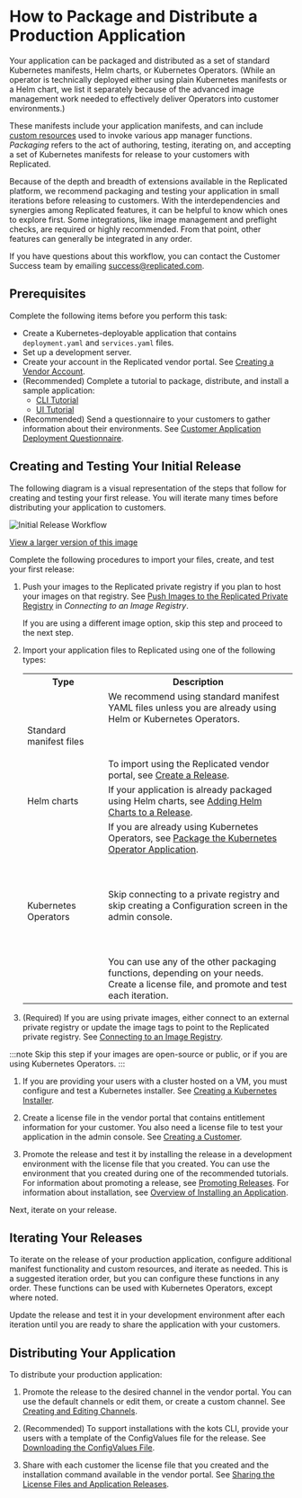 
# How to Package and Distribute a Production Application

Your application can be packaged and distributed as a set of standard Kubernetes manifests, Helm charts, or Kubernetes Operators. (While an operator is technically deployed either using plain Kubernetes manifests or a Helm chart, we list it separately because of the advanced image management work needed to effectively deliver Operators into customer environments.)

These manifests include your application manifests, and can include [custom resources](../reference/custom-resource-about) used to invoke various app manager functions. _Packaging_ refers to the act of authoring, testing, iterating on, and accepting a set of Kubernetes manifests for release to your customers with Replicated.

Because of the depth and breadth of extensions available in the Replicated platform, we recommend packaging and testing your application in small iterations before releasing to customers. With the interdependencies and synergies among Replicated features, it can be helpful to know which ones to explore first. Some integrations, like image management and preflight checks, are required or highly recommended. From that point, other features can generally be integrated in any order.

If you have questions about this workflow, you can contact the Customer Success team by emailing success@replicated.com.

## Prerequisites

Complete the following items before you perform this task:

- Create a Kubernetes-deployable application that contains `deployment.yaml` and `services.yaml` files.
- Set up a development server.
- Create your account in the Replicated vendor portal. See [Creating a Vendor Account](vendor-portal-creating-account).
- (Recommended) Complete a tutorial to package, distribute, and install a sample application:
  * [CLI Tutorial](tutorial-cli-setup)
  * [UI Tutorial](tutorial-ui-setup)
- (Recommended) Send a questionnaire to your customers to gather information about their environments. See [Customer Application Deployment Questionnaire](planning-questionnaire).

## Creating and Testing Your Initial Release

The following diagram is a visual representation of the steps that follow for creating and testing your first release. You will iterate many times before distributing your application to customers.

![Initial Release Workflow](/images/packaging-first-iteration.png)

[View a larger version of this image](../../static/images/packaging-first-iteration.png)

Complete the following procedures to import your files, create, and test your first release:

1. Push your images to the Replicated private registry if you plan to host your images on that registry. See [Push Images to the Replicated Private Registry](packaging-private-images#push-images-to-the-replicated-private-registry) in _Connecting to an Image Registry_.

    If you are using a different image option, skip this step and proceed to the next step.

1. Import your application files to Replicated using one of the following types:

    <table>
      <tr>
        <th width="30%">Type</th>
        <th width="70%">Description</th>
      </tr>
      <tr>
        <td>Standard manifest files</td>
        <td>We recommend using standard manifest YAML files unless you are already using Helm or Kubernetes Operators. <br></br><br></br>To import using the Replicated vendor portal, see <a href="releases-creating-releases">Create a Release</a>.</td>
      </tr>
      <tr>
        <td>Helm charts</td>
        <td>If your application is already packaged using Helm charts, see <a href="helm-release">Adding Helm Charts to a Release</a>.</td>
      </tr>
      <tr>
        <td>Kubernetes Operators</td>
        <td>If you are already using Kubernetes Operators, see <a href="operator-packaging-about">Package the Kubernetes Operator Application</a>. <br></br><br></br>Skip connecting to a private registry and skip creating a Configuration screen in the admin console. <br></br><br></br>You can use any of the other packaging functions, depending on your needs. Create a license file, and promote and test each iteration.</td>
      </tr>
    </table>

1. (Required) If you are using private images, either connect to an external private registry or update the image tags to point to the Replicated private registry. See [Connecting to an Image Registry](packaging-private-images).

  :::note
  Skip this step if your images are open-source or public, or if you are using Kubernetes Operators.
  :::

1. If you are providing your users with a cluster hosted on a VM, you must configure and test a Kubernetes installer. See [Creating a Kubernetes Installer](packaging-embedded-kubernetes).

1. Create a license file in the vendor portal that contains entitlement information for your customer. You also need a license file to test your application in the admin console. See [Creating a Customer](releases-creating-customer).

1. Promote the release and test it by installing the release in a development environment with the license file that you created. You can use the environment that you created during one of the recommended tutorials. For information about promoting a release, see [Promoting Releases](releases-promoting). For information about installation, see [Overview of Installing an Application](../enterprise/installing-overview).

Next, iterate on your release.

## Iterating Your Releases

To iterate on the release of your production application, configure additional manifest functionality and custom resources, and iterate as needed. This is a suggested iteration order, but you can configure these functions in any order. These functions can be used with Kubernetes Operators, except where noted.

Update the release and test it in your development environment after each iteration until you are ready to share the application with your customers.

<Iterating/>


## Distributing Your Application

To distribute your production application:

1. Promote the release to the desired channel in the vendor portal. You can use the default channels or edit them, or create a custom channel. See [Creating and Editing Channels](releases-creating-channels).

1. (Recommended) To support installations with the kots CLI, provide your users with a template of the ConfigValues file for the release. See [Downloading the ConfigValues File](/vendor/releases-configvalues).

1. Share with each customer the license file that you created and the installation command available in the vendor portal. See [Sharing the License Files and Application Releases](releases-sharing-license-install-script).

